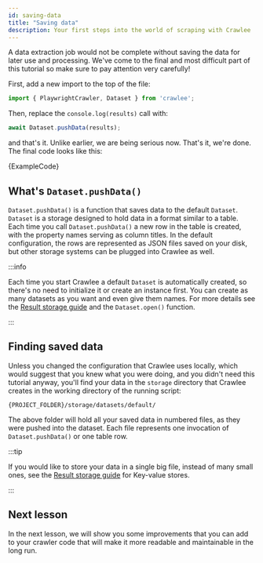 ```yaml
---
id: saving-data
title: "Saving data"
description: Your first steps into the world of scraping with Crawlee
---
```



A data extraction job would not be complete without saving the data for later use and processing. We've come to the final and most difficult part of this tutorial so make sure to pay attention very carefully!

First, add a new import to the top of the file:

```ts
import { PlaywrightCrawler, Dataset } from 'crawlee';
```

Then, replace the `console.log(results)` call with:

```js
await Dataset.pushData(results);
```

and that's it. Unlike earlier, we are being serious now. That's it, we're done. The final code looks like this:

<RunnableCodeBlock className="language-js" type="playwright">
    {ExampleCode}
</RunnableCodeBlock>

## What's `Dataset.pushData()`

&#8203;<ApiLink to="core/class/Dataset#pushData">`Dataset.pushData()`</ApiLink> is a function that saves data to the default <ApiLink to="core/class/Dataset">`Dataset`</ApiLink>. `Dataset` is a storage designed to hold data in a format similar to a table. Each time you call `Dataset.pushData()` a new row in the table is created, with the property names serving as column titles. In the default configuration, the rows are represented as JSON files saved on your disk, but other storage systems can be plugged into Crawlee as well.

:::info

Each time you start Crawlee a default `Dataset` is automatically created, so there's no need to initialize it or create an instance first. You can create as many datasets as you want and even give them names. For more details see the [Result storage guide](../guides/result-storage#dataset) and the <ApiLink to="core/class/Dataset#open">`Dataset.open()`</ApiLink> function.

:::

## Finding saved data

Unless you changed the configuration that Crawlee uses locally, which would suggest that you knew what you were doing, and you didn't need this tutorial anyway, you'll find your data in the `storage` directory that Crawlee creates in the working directory of the running script:

```
{PROJECT_FOLDER}/storage/datasets/default/
```

The above folder will hold all your saved data in numbered files, as they were pushed into the dataset. Each file represents one invocation of `Dataset.pushData()` or one table row.

:::tip

If you would like to store your data in a single big file, instead of many small ones, see the [Result storage guide](../guides/result-storage#key-value-store) for Key-value stores.

:::

## Next lesson

In the next lesson, we will show you some improvements that you can add to your crawler code that will make it more readable and maintainable in the long run.
